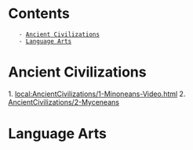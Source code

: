 = Contents =
    - [[#Ancient Civilizations|Ancient Civilizations]]
    - [[#Language Arts|Language Arts]]

= Ancient Civilizations =
1. [[local:AncientCivilizations/1-Minoneans-Video.html]]
2. [[AncientCivilizations/2-Myceneans]]

= Language Arts =

